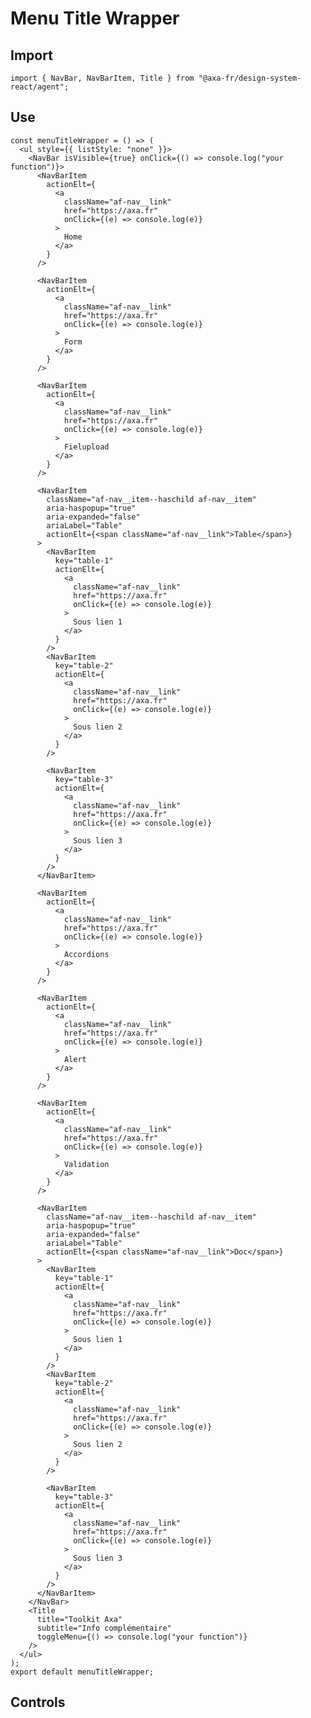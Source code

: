 
<Meta of={MenuTitleWrapperStories} />

# Menu Title Wrapper

<Canvas of={MenuTitleWrapperStories.Default}></Canvas>

## Import

```tsx
import { NavBar, NavBarItem, Title } from "@axa-fr/design-system-react/agent";
```

## Use

```tsx
const menuTitleWrapper = () => (
  <ul style={{ listStyle: "none" }}>
    <NavBar isVisible={true} onClick={() => console.log("your function")}>
      <NavBarItem
        actionElt={
          <a
            className="af-nav__link"
            href="https://axa.fr"
            onClick={(e) => console.log(e)}
          >
            Home
          </a>
        }
      />

      <NavBarItem
        actionElt={
          <a
            className="af-nav__link"
            href="https://axa.fr"
            onClick={(e) => console.log(e)}
          >
            Form
          </a>
        }
      />

      <NavBarItem
        actionElt={
          <a
            className="af-nav__link"
            href="https://axa.fr"
            onClick={(e) => console.log(e)}
          >
            Fielupload
          </a>
        }
      />

      <NavBarItem
        className="af-nav__item--haschild af-nav__item"
        aria-haspopup="true"
        aria-expanded="false"
        ariaLabel="Table"
        actionElt={<span className="af-nav__link">Table</span>}
      >
        <NavBarItem
          key="table-1"
          actionElt={
            <a
              className="af-nav__link"
              href="https://axa.fr"
              onClick={(e) => console.log(e)}
            >
              Sous lien 1
            </a>
          }
        />
        <NavBarItem
          key="table-2"
          actionElt={
            <a
              className="af-nav__link"
              href="https://axa.fr"
              onClick={(e) => console.log(e)}
            >
              Sous lien 2
            </a>
          }
        />

        <NavBarItem
          key="table-3"
          actionElt={
            <a
              className="af-nav__link"
              href="https://axa.fr"
              onClick={(e) => console.log(e)}
            >
              Sous lien 3
            </a>
          }
        />
      </NavBarItem>

      <NavBarItem
        actionElt={
          <a
            className="af-nav__link"
            href="https://axa.fr"
            onClick={(e) => console.log(e)}
          >
            Accordions
          </a>
        }
      />

      <NavBarItem
        actionElt={
          <a
            className="af-nav__link"
            href="https://axa.fr"
            onClick={(e) => console.log(e)}
          >
            Alert
          </a>
        }
      />

      <NavBarItem
        actionElt={
          <a
            className="af-nav__link"
            href="https://axa.fr"
            onClick={(e) => console.log(e)}
          >
            Validation
          </a>
        }
      />

      <NavBarItem
        className="af-nav__item--haschild af-nav__item"
        aria-haspopup="true"
        aria-expanded="false"
        ariaLabel="Table"
        actionElt={<span className="af-nav__link">Doc</span>}
      >
        <NavBarItem
          key="table-1"
          actionElt={
            <a
              className="af-nav__link"
              href="https://axa.fr"
              onClick={(e) => console.log(e)}
            >
              Sous lien 1
            </a>
          }
        />
        <NavBarItem
          key="table-2"
          actionElt={
            <a
              className="af-nav__link"
              href="https://axa.fr"
              onClick={(e) => console.log(e)}
            >
              Sous lien 2
            </a>
          }
        />

        <NavBarItem
          key="table-3"
          actionElt={
            <a
              className="af-nav__link"
              href="https://axa.fr"
              onClick={(e) => console.log(e)}
            >
              Sous lien 3
            </a>
          }
        />
      </NavBarItem>
    </NavBar>
    <Title
      title="Toolkit Axa"
      subtitle="Info complémentaire"
      toggleMenu={() => console.log("your function")}
    />
  </ul>
);
export default menuTitleWrapper;
```

## Controls

<Controls story={MenuTitleWrapperStories} />
